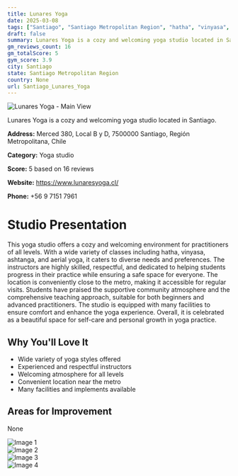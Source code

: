 ```yaml
---
title: Lunares Yoga
date: 2025-03-08
tags: ["Santiago", "Santiago Metropolitan Region", "hatha", "vinyasa", "ashtanga", "cozy", "welcoming", "Santiago"]  
draft: false
summary: Lunares Yoga is a cozy and welcoming yoga studio located in Santiago.
gm_reviews_count: 16
gm_totalScore: 5
gym_score: 3.9
city: Santiago
state: Santiago Metropolitan Region
country: None
url: Santiago_Lunares_Yoga
---
```


<div className="aspect-[16/9] relative my-8">
  <img 
    src="https://lh5.googleusercontent.com/p/AF1QipNtmDo2_B5kqrqJpgHgh6VSHXleBy9_6hdmv-s4=w1920-h1080-k-no"
    alt="Lunares Yoga - Main View"
    className="object-cover absolute inset-0 w-full h-full rounded-lg"
  />
</div>

Lunares Yoga is a cozy and welcoming yoga studio located in Santiago.

**Address:** Merced 380, Local B y D, 7500000 Santiago, Región Metropolitana, Chile

**Category:** Yoga studio

**Score:** 5 based on 16 reviews

**Website:** https://www.lunaresyoga.cl/

**Phone:** +56 9 7151 7961

# Studio Presentation

This yoga studio offers a cozy and welcoming environment for practitioners of all levels. With a wide variety of classes including hatha, vinyasa, ashtanga, and aerial yoga, it caters to diverse needs and preferences. The instructors are highly skilled, respectful, and dedicated to helping students progress in their practice while ensuring a safe space for everyone. The location is conveniently close to the metro, making it accessible for regular visits. Students have praised the supportive community atmosphere and the comprehensive teaching approach, suitable for both beginners and advanced practitioners. The studio is equipped with many facilities to ensure comfort and enhance the yoga experience. Overall, it is celebrated as a beautiful space for self-care and personal growth in yoga practice.

## Why You'll Love It

- Wide variety of yoga styles offered
- Experienced and respectful instructors
- Welcoming atmosphere for all levels
- Convenient location near the metro
- Many facilities and implements available

## Areas for Improvement

None

<div className="grid grid-cols-1 xl:grid-cols-2 gap-4 my-8">
<div className="aspect-[4/3] relative"><img src="https://lh5.googleusercontent.com/p/AF1QipNcDkuskhdKMOiAxZyY4WJJ-sxyBZmvUi_i5W-M=w1920-h1080-k-no" alt="Image 1" className="object-cover absolute inset-0 w-full h-full rounded-lg" /></div>
<div className="aspect-[4/3] relative"><img src="https://lh5.googleusercontent.com/p/AF1QipOYoRUWVbpRrqo09uUkbaVMM4UspB9GSwL3SXF6=w1920-h1080-k-no" alt="Image 2" className="object-cover absolute inset-0 w-full h-full rounded-lg" /></div>
<div className="aspect-[4/3] relative"><img src="https://lh5.googleusercontent.com/p/AF1QipP4FdZOA6L4pJTNNsfHicZAaXXun4Q4QEOM7Ke7=w1920-h1080-k-no" alt="Image 3" className="object-cover absolute inset-0 w-full h-full rounded-lg" /></div>
<div className="aspect-[4/3] relative"><img src="https://lh5.googleusercontent.com/p/AF1QipPwAJHX1ICQGIhuwFNOZjR0ioZJXnuaXIodii8G=w1920-h1080-k-no" alt="Image 4" className="object-cover absolute inset-0 w-full h-full rounded-lg" /></div>
</div>